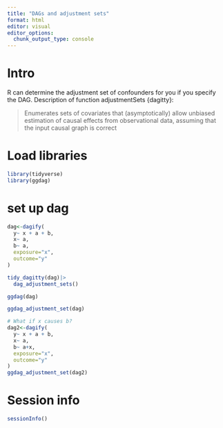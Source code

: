 ```yaml
---
title: "DAGs and adjustment sets"
format: html
editor: visual
editor_options: 
  chunk_output_type: console
---
```


# Intro

R can determine the adjustment set of confounders for you if you specify the DAG. 
Description of function adjustmentSets {dagitty}:\ 

>Enumerates sets of covariates that (asymptotically) allow unbiased estimation of causal effects from observational data, assuming that the input causal graph is correct

# Load libraries

```r
library(tidyverse)
library(ggdag)
```

# set up dag

```r
dag<-dagify(
  y~ x + a + b,
  x~ a,
  b~ a,
  exposure="x",
  outcome="y"
)

tidy_dagitty(dag)|>
  dag_adjustment_sets()

ggdag(dag)

ggdag_adjustment_set(dag)

# What if x causes b? 
dag2<-dagify(
  y~ x + a + b,
  x~ a,
  b~ a+x,
  exposure="x",
  outcome="y"
)
ggdag_adjustment_set(dag2)

```

# Session info

```r
sessionInfo()

```
